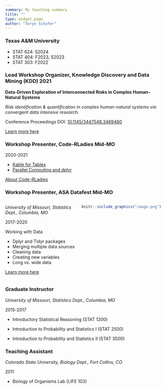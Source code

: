 ```yaml
---
summary: My teaching summary
title: ""
type: widget_page
author: "Toryn Schafer"
---
```


### Texas A&M University

- STAT 624: S2024  
- STAT 404: F2023, S2023
- STAT 303: F2022

### Lead Workshop Organizer, Knowledge Discovery and Data Mining (KDD) 2021

**Data-Driven Exploration of Interconnected Risks in Complex Human–Natural Systems**

*Risk identification & quantification in complex human-natural systems via convergent data intensive research.*

Conference Proceedings DOI: [10.1145/3447548.3469480](https://doi.org/10.1145/3447548.3469480)

[Learn more here](https://sites.google.com/view/prism-prj/kdd-2021-workshop)

### Workshop Presenter, Code-RLadies Mid-MO

2020-2021

- [Kable for Tables](https://www.meetup.com/rladies-mid-mo/events/274537983/)
- [Parallel Computing and dplyr](https://www.meetup.com/rladies-mid-mo/events/269931968/)

[About Code-RLadies](https://code-rladies.github.io)



### Workshop Presenter, ASA Datafest Mid-MO

:::: {style="display: flex;"}

::: {}

*University of Missouri, Statistics Dept., Columbia, MO*  

2017-2020

Working with Data

- Dplyr and Tidyr packages
- Merging multiple data sources
- Cleaning data
- Creating new variables
- Long vs. wide data

[Learn more here](https://datafest.stat.missouri.edu/about.html)

:::

::: {}

```r
knitr::include_graphics("image.png")
```

:::

::::

### Graduate Instructor

*University of Missouri, Statistics Dept., Columbia, MO* 

2015-2017

-   Introductory Statistical Reasoning (STAT 1200)

-   Introduction to Probability and Statistics I (STAT 2500)

-   Introduction to Probability and Statistics II (STAT 3500)

### Teaching Assistant

*Colorado State University, Biology Dept., Fort Collins, CO.*

2011

-   Biology of Organisms Lab (LIFE 103)
